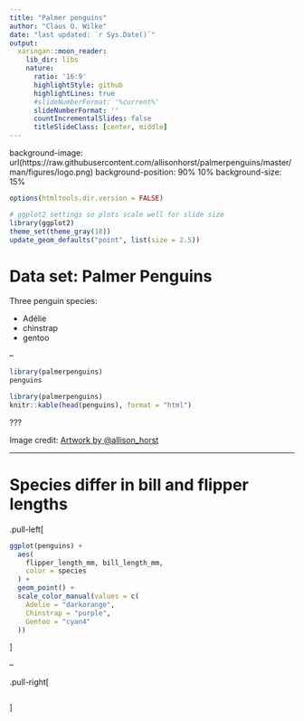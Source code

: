 ```yaml
---
title: "Palmer penguins"
author: "Claus O. Wilke"
date: "last updated: `r Sys.Date()`"
output:
  xaringan::moon_reader:
    lib_dir: libs
    nature:
      ratio: '16:9'
      highlightStyle: github
      highlightLines: true
      #slideNumberFormat: '%current%' 
      slideNumberFormat: '' 
      countIncrementalSlides: false
      titleSlideClass: [center, middle]
---
```


background-image: url(https://raw.githubusercontent.com/allisonhorst/palmerpenguins/master/man/figures/logo.png)
background-position: 90% 10%
background-size: 15%


```r
options(htmltools.dir.version = FALSE)

# ggplot2 settings so plots scale well for slide size 
library(ggplot2)
theme_set(theme_gray(18))
update_geom_defaults("point", list(size = 2.5))
```


# Data set: Palmer Penguins

Three penguin species:

- Adélie
- chinstrap
- gentoo

--

```r
library(palmerpenguins)
penguins
```

```r
library(palmerpenguins)
knitr::kable(head(penguins), format = "html")
```

???

Image credit: [Artwork by @allison_horst](https://github.com/allisonhorst/palmerpenguins/#artwork)


---

# Species differ in bill and flipper lengths

.pull-left[
```r
ggplot(penguins) + 
  aes(
    flipper_length_mm, bill_length_mm,
    color = species
  ) + 
  geom_point() +
  scale_color_manual(values = c(
    Adelie = "darkorange",
    Chinstrap = "purple",
    Gentoo = "cyan4"
  ))
```
]

--

.pull-right[
```r
```
]

